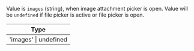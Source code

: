 Value is `images` (string), when image attachment picker is open. Value will be `undefined` if file picker is active or file picker is open.

| Type |
| - |
| 'images' \| undefined |
